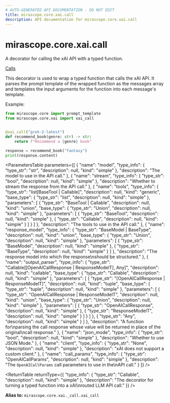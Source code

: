 ```yaml
---
# AUTO-GENERATED API DOCUMENTATION - DO NOT EDIT
title: mirascope.core.xai.call
description: API documentation for mirascope.core.xai.call
---
```


# mirascope.core.xai.call

A decorator for calling the xAI API with a typed function.

<Info title="Usage">

[Calls](/docs/mirascope/learn/calls)

</Info>


This decorator is used to wrap a typed function that calls the xAI API. It parses
the prompt template of the wrapped function as the messages array and templates the input
arguments for the function into each message's template.

Example:

```python
from mirascope.core import prompt_template
from mirascope.core.xai import xai_call


@xai_call("grok-2-latest")
def recommend_book(genre: str) -> str:
    return f"Recommend a {genre} book"

response = recommend_book("fantasy")
print(response.content)
```

<ParametersTable
  parameters={[
  {
    "name": "model",
    "type_info": {
      "type_str": "str",
      "description": null,
      "kind": "simple"
    },
    "description": "The model to use in the API call."
  },
  {
    "name": "stream",
    "type_info": {
      "type_str": "bool",
      "description": null,
      "kind": "simple"
    },
    "description": "Whether to stream the response from the API call."
  },
  {
    "name": "tools",
    "type_info": {
      "type_str": "list[BaseTool | Callable]",
      "description": null,
      "kind": "generic",
      "base_type": {
        "type_str": "list",
        "description": null,
        "kind": "simple"
      },
      "parameters": [
        {
          "type_str": "BaseTool | Callable",
          "description": null,
          "kind": "union",
          "base_type": {
            "type_str": "Union",
            "description": null,
            "kind": "simple"
          },
          "parameters": [
            {
              "type_str": "BaseTool",
              "description": null,
              "kind": "simple"
            },
            {
              "type_str": "Callable",
              "description": null,
              "kind": "simple"
            }
          ]
        }
      ]
    },
    "description": "The tools to use in the API call."
  },
  {
    "name": "response_model",
    "type_info": {
      "type_str": "BaseModel | BaseType",
      "description": null,
      "kind": "union",
      "base_type": {
        "type_str": "Union",
        "description": null,
        "kind": "simple"
      },
      "parameters": [
        {
          "type_str": "BaseModel",
          "description": null,
          "kind": "simple"
        },
        {
          "type_str": "BaseType",
          "description": null,
          "kind": "simple"
        }
      ]
    },
    "description": "The response model into which the response\nshould be structured."
  },
  {
    "name": "output_parser",
    "type_info": {
      "type_str": "Callable[[OpenAICallResponse | ResponseModelT], Any]",
      "description": null,
      "kind": "callable",
      "base_type": {
        "type_str": "Callable",
        "description": null,
        "kind": "simple"
      },
      "parameters": [
        {
          "type_str": "[OpenAICallResponse | ResponseModelT]",
          "description": null,
          "kind": "tuple",
          "base_type": {
            "type_str": "tuple",
            "description": null,
            "kind": "simple"
          },
          "parameters": [
            {
              "type_str": "OpenAICallResponse | ResponseModelT",
              "description": null,
              "kind": "union",
              "base_type": {
                "type_str": "Union",
                "description": null,
                "kind": "simple"
              },
              "parameters": [
                {
                  "type_str": "OpenAICallResponse",
                  "description": null,
                  "kind": "simple"
                },
                {
                  "type_str": "ResponseModelT",
                  "description": null,
                  "kind": "simple"
                }
              ]
            }
          ]
        },
        {
          "type_str": "Any",
          "description": null,
          "kind": "simple"
        }
      ]
    },
    "description": "A function for\nparsing the call response whose value will be returned in place of the original\ncall response."
  },
  {
    "name": "json_mode",
    "type_info": {
      "type_str": "bool",
      "description": null,
      "kind": "simple"
    },
    "description": "Whether to use JSON Mode."
  },
  {
    "name": "client",
    "type_info": {
      "type_str": "None",
      "description": null,
      "kind": "simple"
    },
    "description": "xAI does not support a custom client."
  },
  {
    "name": "call_params",
    "type_info": {
      "type_str": "OpenAICallParams",
      "description": null,
      "kind": "simple"
    },
    "description": "The `OpenAICallParams` call parameters to use in the\nAPI call."
  }
]}
/>

<ReturnTable
  returnType={{
  "type_info": {
    "type_str": "Callable",
    "description": null,
    "kind": "simple"
  },
  "description": "The decorator for turning a typed function into a xAI\nrouted LLM API call."
}}
/>


**Alias to:** `mirascope.core.xai._call.xai_call`

